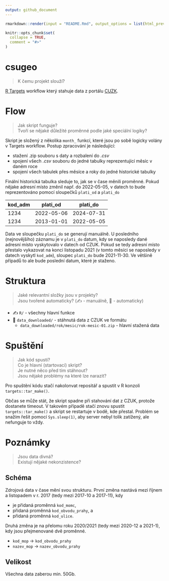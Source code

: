 ```yaml
---
output: github_document
---
```


<!-- README.md is generated from README.Rmd. Please edit that file -->

```r
rmarkdown::render(input = "README.Rmd", output_options = list(html_preview = FALSE))
```

```r
knitr::opts_chunk$set(
  collapse = TRUE,
  comment = "#>"
)
```

# csugeo

> K čemu projekt slouží?

[R Targets](https://books.ropensci.org/targets/) workflow který stahuje data z
portálu [CUZK](https://vdp.cuzk.cz/).

# Flow

> Jak skript funguje? <br/>
> Tvoří se nějaké důležité proměnné podle jaké speciální logiky? <br/>

Skript je složený z několika `month_` funkcí, které jsou po sobě logicky volány 
v Targets workflow. Postup zpracování je následující:

- stažení .zip souboru s daty a rozbalení do *.csv*
- spojení všech *.csv* souboru do jedné tabulky reprezentující měsíc v daném roce
- spojení všech tabulek přes měsíce a roky do jedné historické tabulky

Finální historická tabulka sleduje to, jak se v čase měnili proměnné. Pokud
nějake adresní místo změnil např. do 2022-05-05, v datech to bude reprezentováno
pomocí sloupečků `plati_od` a `plati_do`

| kod_adm | plati_od   | plati_do   |
|---------|------------|------------|
| 1234    | 2022-05-06 | 2024-07-31 |
| 1234    | 2013-01-01 | 2022-05-05 |

Data ve sloupečku `plati_do` se generují manuálně. U posledního (nejnovějšího)
záznamu je v `plati_do` datum, kdy se naposledy dané adresní místo vyskytovalo
v datech od CZUK. Pokud se tedy adresní místo přestalo vykazovat na konci
listopadu 2021 (v tomto měsíci se naposledy v datech vyskytl `kod_adm`), 
sloupec `plati_do` bude 2021-11-30. Ve většině případů to ale bude poslední
datum, které je staženo.

# Struktura

> Jaké relevantní složky jsou v projekty? <br/>
> Jsou tvořené automaticky? (✍️ - manuálně, 🤖 - automaticky) <br/>

- ✍️ `R/` - všechny hlavní funkce
- 🤖 `data_downloaded/` - stáhnutá data z CZUK ve formátu
  - `data_downloaded/rok/mesic/rok-mesic-01.zip` - hlavní stažená data 

# Spuštění

> Jak kód spusti? <br/>
> Co je hlavní (startovací) skript? <br/>
> Je nutné něco před tím stáhnout? <br/>
> Jsou nějaké problémy na které lze narazit? <br/>

Pro spuštění kódu stačí nakolonvat repositář a spustit v R konzoli
`targets::tar_make()`.

Občas se může stát, že skript spadne při stahování
dat z CZUK, protože dostanete timeout. V takovém případě stačí znovu spustit
`targets::tar_make()` a skript se restartuje v bodě, kde přestal. Problém se
snažím řešit pomocí `Sys.sleep(1)`, aby server nebyl tolik zatížený, ale 
nefunguje to vždy.

# Poznámky

> Jsou data divná? <br/>
> Existují nějaké nekonzistence? <br/>

## Schéma

Zdrojová data v čase mění svou strukturu. První změna nastává mezi říjnem
a listopadem v r. 2017 (tedy mezi 2017-10 a 2017-11), kdy 

- je přidaná proměnná `kod_momc`,
- přidaná proměnná `kod_obvodu_prahy`, a
- přidaná proměnná `kod_ulice`.

Druhá změna je na přelomu roku 2020/2021 (tedy mezi 2020-12 a 2021-1), kdy
jsou přejmenované dvě proměnné.

- `kod_mop` -> `kod_obvodu_prahy`
- `nazev_mop` -> `nazev_obvodu_prahy`

## Velikost

Všechna data zaberou min. 50Gb.